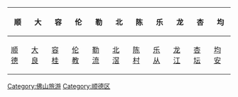 {| class="wikitable" style="margin: auto"
|-align="center"
! 顺 !! 大 !! 容 !! 伦 !! 勒 !! 北 !! 陈 !! 乐 !! 龙 !! 杏 !! 均
|-
| [[顺德区|顺德]] || [[大良街道|大良]] || [[容桂街道|容桂]] || [[伦教街道|伦教]] || [[勒流街道|勒流]] || [[北滘镇|北滘]] || [[陈村镇_(佛山市)|陈村]] || [[乐从镇|乐从]] || [[龙江镇_(佛山市)|龙江]] || [[杏坛镇|杏坛]] || [[均安镇|均安]]
|}

[[Category:佛山旅游|Category:佛山旅游]]
[[Category:顺德区|Category:顺德区]]